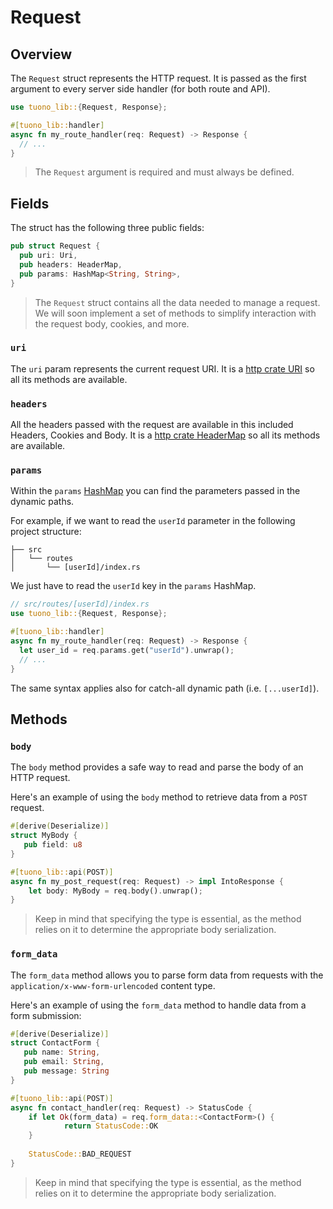 
<MetaTags
  title="Tuono - Request"
  canonical="https://tuono.dev/documentation/server-utilities/request"
  description="Read the HTTP request with the Request struct"
/>

# Request

## Overview

The `Request` struct represents the HTTP request.
It is passed as the first argument to every server side handler (for both route and API).

```rs
use tuono_lib::{Request, Response};

#[tuono_lib::handler]
async fn my_route_handler(req: Request) -> Response {
  // ...
}
```

> The `Request` argument is required and must always be defined.

## Fields

The struct has the following three public fields:

```rs
pub struct Request {
  pub uri: Uri,
  pub headers: HeaderMap,
  pub params: HashMap<String, String>,
}
```

> The `Request` struct contains all the data needed to manage a request.
> We will soon implement a set of methods to simplify interaction with
> the request body, cookies, and more.

### `uri`

The `uri` param represents the current request URI.
It is a [http crate URI](https://docs.rs/http/latest/http/uri/struct.Uri.html)
so all its methods are available.

### `headers`

All the headers passed with the request are available in this included Headers, Cookies and Body.
It is a [http crate HeaderMap](https://docs.rs/http/1.2.0/http/header/struct.HeaderMap.html)
so all its methods are available.

### `params`

Within the `params` [HashMap](https://doc.rust-lang.org/std/collections/hash_map/struct.HashMap.html)
you can find the parameters passed in the dynamic paths.

For example, if we want to read the `userId` parameter in the following project structure:

```text
├── src
│   └── routes
│       └── [userId]/index.rs
```

We just have to read the `userId` key in the `params` HashMap.

```rs
// src/routes/[userId]/index.rs
use tuono_lib::{Request, Response};

#[tuono_lib::handler]
async fn my_route_handler(req: Request) -> Response {
  let user_id = req.params.get("userId").unwrap();
  // ...
}
```

The same syntax applies also for catch-all dynamic path (i.e. `[...userId]`).

## Methods

### `body`

The `body` method provides a safe way to read and parse the body of an HTTP request.

Here's an example of using the `body` method to retrieve data from a `POST` request.

```rs
#[derive(Deserialize)]
struct MyBody {
   pub field: u8
}

#[tuono_lib::api(POST)]
async fn my_post_request(req: Request) -> impl IntoResponse {
    let body: MyBody = req.body().unwrap();
}
```

> Keep in mind that specifying the type is essential, as the method relies on it to determine the appropriate body serialization.

### `form_data`

The `form_data` method allows you to parse form data from requests with the `application/x-www-form-urlencoded` content type.

Here's an example of using the `form_data` method to handle data from a form submission:

```rs
#[derive(Deserialize)]
struct ContactForm {
   pub name: String,
   pub email: String,
   pub message: String
}

#[tuono_lib::api(POST)]
async fn contact_handler(req: Request) -> StatusCode {
    if let Ok(form_data) = req.form_data::<ContactForm>() {
            return StatusCode::OK
    }
    
    StatusCode::BAD_REQUEST
}
```


> Keep in mind that specifying the type is essential, as the method relies on it to determine the appropriate body serialization.
